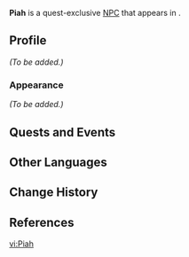 {{Meta
<!-- Remove this template after adding the missing info -->
|missing_NPC_profile  = yes
<!--
|missing_NPC_idle     = yes
|missing_NPC_dialogue = yes
-->
}}
{{Character Infobox
|type             = Quest NPC
|image            = NPC Piah.png
|realname         = <!-- Optional, if different from in-game name -->
|deceased         = <!-- Past (for deceased prior to events of the game) or free response -->
|region           = Sumeru
|location         = Sumeru
|affiliation      = Spantamad
|title            = Researcher

|ancestry         = <!-- Clan/family -->
|father           = 
|mother           = 
|spouse           = 
|sibling          = 
|child            = 
|relative         = 

|voiceEN          = [[imdb:nm6212511|Daisy Guevara]]<ref name="Daisy Guevara">Twitter: [https://twitter.com/DaisyG_VA/status/1626315306049105921 EN VA Self Announcement] ([https://web.archive.org/web/20230307173745/https://twitter.com/DaisyG_VA/status/1626315306049105921 Archived])</ref>
|voiceCN          = 
|voiceJP          = 
|dialoguereward   = 
}}
'''Piah''' is a quest-exclusive [[NPC]] that appears in {{Quest|Fragmented Testimony}}.
<!--
==Location==
{{subst:#tag:gallery|
NPC Location {{subst:PAGENAME}}.png{{subst:!}}{{subst:PAGENAME}}'s location
NPC Location {{subst:PAGENAME}} Context.png{{subst:!}}Additional context
}}
-->
==Profile==
<!--Detailed story/lore information goes here.-->
''(To be added.)''

===Appearance===
<!--Keep appearance section short and concise. Limit to 2 paragraphs with 3-4 sentences each.-->
''(To be added.)''

==Quests and Events==
{{Quests and Events}}
<!--
==Idle Quotes==
{{Dialogue Start}}
: {{DIcon|Idle}} {{Tx}}
:: {{A|VO {{subst:PAGENAME}} 01.ogg}} "{{Tx}}"
{{Dialogue End}}

==Dialogue==
{{Dialogue Start}}
:'''{{subst:PAGENAME}}:''' 
:{{DIcon}}
{{Dialogue End}}
<!--
==Event Dialogue==
===Event Name===
{{Dialogue Start}}
:'''{{subst:PAGENAME}}:'''
{{Dialogue End}}

==Trivia==
* 
-->
==Other Languages==
{{Other Languages
|default_hidden = 1
|en      = Piah
|zhs     = 皮雅
|zhs_rm  = Píyǎ
|zht     = 皮雅
|zht_rm  = Píyǎ
|ja      = ピア
|ja_rm   = Pia
|ko      = 피아
|es      = Piah
|fr      = Piah
|ru      = Пия
|th      = Piah
|vi      = Piah
|de      = Piah
|id      = Piah
|pt      = Piah
|tr      = Piah
|it      = Piah
}}

==Change History==
{{Change History|3.4}}

==References==
{{Reflist}}

[[vi:Piah]]